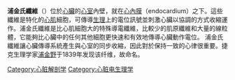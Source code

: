 {{NoteAT|G1=生命科学}}
{{Expand |time=2011-10-11T13:42:03+00:00 }}
{{Unreferenced |time=2011-10-11T13:42:03+00:00 }}
{{Infobox anatomy
| Name        = 浦金氏纖維 
| Latin       = Rami subendocardiales
| Image       = ConductionsystemoftheheartwithouttheHeart-en.svg
| Caption     = 獨立的心臟傳導系統，標示出浦金氏纖維
| Image2      = ECG_Principle_fast.gif
| Caption2    = QRS波群是主高峰
| System      = 
<!--
| DorlandsPre = f_05
| DorlandsSuf = 12361434
-->
}}
'''浦金氏纖維'''（{{lang-en|Purkinje fibers}}）位於[[心臟|心臟]]的[[心室|心室]]內壁，就在[[心內膜|心內膜]]（endocardium）之下。這些纖維是特化的[[心肌|心肌]]細胞，可傳導[[生理|生理]]上的電位訊號並刺激心臟以協調的方式收縮運作。浦金氏纖維是比心肌細胞大的特殊導電纖維，比較少的肌原纖維和大量的線粒體，它能夠比心臟中的任何其他細胞更快速和有效地傳導心臟動作電位。 浦金氏纖維讓心臟傳導系統產生與心室的同步收縮，因此對於保持一致的心律很重要。捷克生理学家[[浦金野|浦金野]]于1839年发现该纤维，故命名。

{{biology-stub}}
{{心脏解剖学}}

[[Category:心脏解剖学|Category:心脏解剖学]]
[[Category:心脏电生理学|Category:心脏电生理学]]